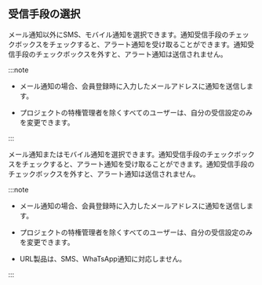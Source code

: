 ## 受信手段の選択

<Xclude product="url">

メール通知以外にSMS、モバイル通知を選択できます。通知受信手段のチェックボックスをチェックすると、アラート通知を受け取ることができます。通知受信手段のチェックボックスを外すと、アラート通知は送信されません。

:::note

- メール通知の場合、会員登録時に入力したメールアドレスに通知を送信します。

- プロジェクトの特権管理者を除くすべてのユーザーは、自分の受信設定のみを変更できます。

:::

</Xclude>

<InDoc product="url">

メール通知またはモバイル通知を選択できます。通知受信手段のチェックボックスをチェックすると、アラート通知を受け取ることができます。通知受信手段のチェックボックスを外すと、アラート通知は送信されません。

:::note

- メール通知の場合、会員登録時に入力したメールアドレスに通知を送信します。

- プロジェクトの特権管理者を除くすべてのユーザーは、自分の受信設定のみを変更できます。

- URL製品は、SMS、WhaTsApp通知に対応しません。

:::

</InDoc>
